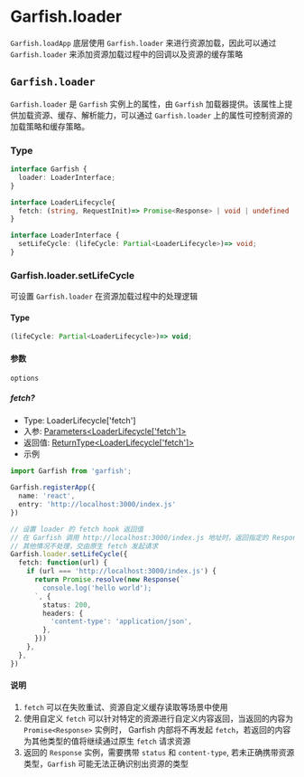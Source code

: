 # Garfish.loader



`Garfish.loadApp` 底层使用 `Garfish.loader` 来进行资源加载，因此可以通过 `Garfish.loader` 来添加资源加载过程中的回调以及资源的缓存策略

## `Garfish.loader`
`Garfish.loader` 是 `Garfish` 实例上的属性，由 `Garfish` 加载器提供。该属性上提供加载资源、缓存、解析能力，可以通过 `Garfish.loader` 上的属性可控制资源的加载策略和缓存策略。

### Type
```ts
interface Garfish {
  loader: LoaderInterface;
}

interface LoaderLifecycle{
  fetch: (string, RequestInit)=> Promise<Response> | void | undefined
}

interface LoaderInterface {
  setLifeCycle: (lifeCycle: Partial<LoaderLifecycle>)=> void;
}
```

### Garfish.loader.setLifeCycle

可设置 `Garfish.loader` 在资源加载过程中的处理逻辑

#### Type
```ts
(lifeCycle: Partial<LoaderLifecycle>)=> void;
```

#### 参数

`options`

##### fetch?

- Type: <Highlight>LoaderLifecycle['fetch']</Highlight>
- 入参: [<Highlight>Parameters&lt;LoaderLifecycle['fetch']&gt;</Highlight>](https://developer.mozilla.org/en-US/docs/Web/API/fetch#parameters)
- 返回值: [<Highlight>ReturnType&lt;LoaderLifecycle['fetch']&gt;</Highlight>](https://developer.mozilla.org/en-US/docs/Web/API/fetch#return_value)
- 示例

```ts
import Garfish from 'garfish';

Garfish.registerApp({
  name: 'react',
  entry: 'http://localhost:3000/index.js'
})

// 设置 loader 的 fetch hook 返回值
// 在 Garfish 调用 http://localhost:3000/index.js 地址时，返回指定的 Response 内容
// 其他情况不处理，交由原生 fetch 发起请求
Garfish.loader.setLifeCycle({
  fetch: function(url) {
    if (url === 'http://localhost:3000/index.js') {
      return Promise.resolve(new Response(`
        console.log('hello world');
      `, {
        status: 200,
        headers: {
          'content-type': 'application/json',
        },
      }))
    },
  },
})

```

#### 说明

1. `fetch` 可以在失败重试、资源自定义缓存读取等场景中使用
2. 使用自定义 `fetch` 可以针对特定的资源进行自定义内容返回，当返回的内容为 `Promise<Response>` 实例时， Garfish 内部将不再发起 `fetch`，若返回的内容为其他类型的值将继续通过原生 `fetch` 请求资源
3. 返回的 `Response` 实例，需要携带 `status` 和 `content-type`, 若未正确携带资源类型，`Garfish` 可能无法正确识别出资源的类型

